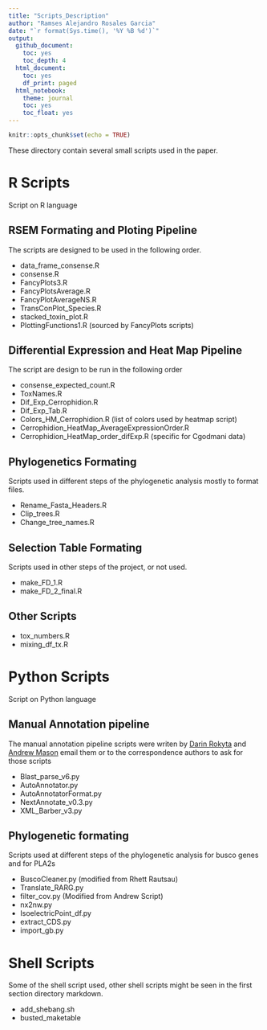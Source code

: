 ```yaml
---
title: "Scripts_Description"
author: "Ramses Alejandro Rosales Garcia"
date: "`r format(Sys.time(), '%Y %B %d')`"
output:
  github_document:
    toc: yes
    toc_depth: 4
  html_document:
    toc: yes
    df_print: paged
  html_notebook:
    theme: journal
    toc: yes
    toc_float: yes
---
```


```r
knitr::opts_chunk$set(echo = TRUE)
```

These directory contain several small scripts used in the paper.

# R Scripts

Script on R language

## RSEM Formating and Ploting Pipeline

The scripts are designed to be used in the following order.

-   data_frame_consense.R
-   consense.R
-   FancyPlots3.R
-   FancyPlotsAverage.R
-   FancyPlotAverageNS.R
-   TransConPlot_Species.R
-   stacked_toxin_plot.R
-   PlottingFunctions1.R (sourced by FancyPlots scripts)

## Differential Expression and Heat Map Pipeline

The script are design to be run in the following order

-   consense_expected_count.R
-   ToxNames.R
-   Dif_Exp_Cerrophidion.R
-   Dif_Exp_Tab.R
-   Colors_HM_Cerrophidion.R (list of colors used by heatmap script)
-   Cerrophidion_HeatMap_AverageExpressionOrder.R
-   Cerrophidion_HeatMap_order_difExp.R (specific for Cgodmani data)

## Phylogenetics Formating

Scripts used in different steps of the phylogenetic analysis mostly to format files.

-   Rename_Fasta_Headers.R
-   Clip_trees.R
-   Change_tree_names.R

## Selection Table Formating

Scripts used in other steps of the project, or not used.

-   make_FD_1.R
-   make_FD_2\_final.R

## Other Scripts

-   tox_numbers.R
-   mixing_df_tx.R

# Python Scripts

Script on Python language

## Manual Annotation pipeline

The manual annotation pipeline scripts were writen by [Darin Rokyta](https://drokyta.com) and [Andrew Mason](https://eeob.osu.edu/people/mason.501) email them or to the correspondence authors to ask for those scripts

-   Blast_parse_v6.py
-   AutoAnnotator.py
-   AutoAnnotatorFormat.py
-   NextAnnotate_v0.3.py
-   XML_Barber_v3.py

## Phylogenetic formating

Scripts used at different steps of the phylogenetic analysis for busco genes and for PLA2s

-   BuscoCleaner.py (modified from Rhett Rautsau)
-   Translate_RARG.py
-   filter_cov.py (Modified from Andrew Script)
-   nx2nw.py
-   IsoelectricPoint_df.py
-   extract_CDS.py
-   import_gb.py

# Shell Scripts

Some of the shell script used, other shell scripts might be seen in the first section directory markdown.

-   add_shebang.sh
-   busted_maketable
